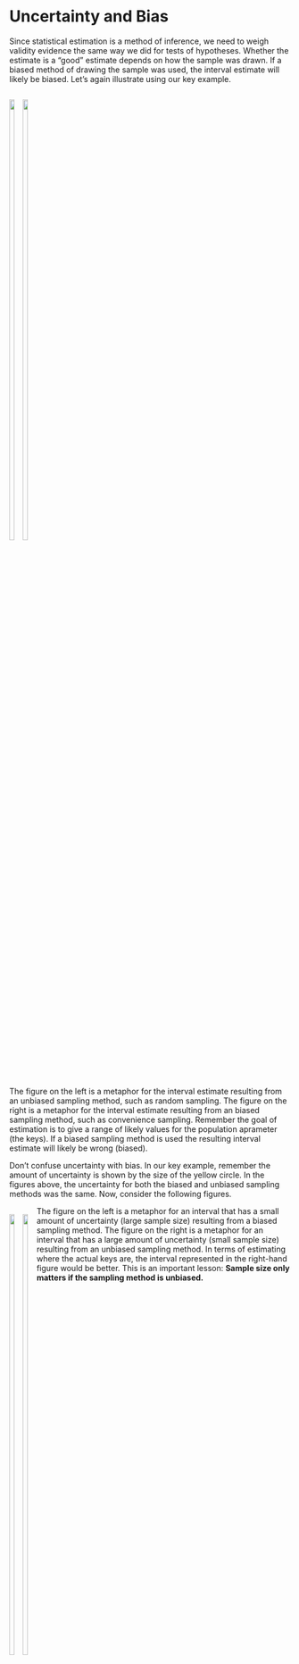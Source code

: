 # Uncertainty and Bias {-}

Since statistical estimation is a method of inference, we need to weigh validity evidence the same way we did for tests of hypotheses. Whether the estimate is a "good" estimate depends on how the sample was drawn. If a biased method of drawing the sample was used, the interval estimate will likely be biased. Let's again illustrate using our key example.

<div style="float: left; margin-right: 5px;">
<img src="img/uncertainty-and-bias-02.png" width="45%" />
<img src="img/uncertainty-and-bias-01.png" width="45%" />
</div>

<div style="clear: both;">

The figure on the left is a metaphor for the interval estimate resulting from an unbiased sampling method, such as random sampling. The figure on the right is a metaphor for the interval estimate resulting from an biased sampling method, such as convenience sampling. Remember the goal of estimation is to give a range of likely values for the population aprameter (the keys). If a biased sampling method is used the resulting interval estimate will likely be wrong (biased).

Don't confuse uncertainty with bias. In our key example, remember the amount of uncertainty is shown by the size of the yellow circle. In the figures above, the uncertainty for both the biased and unbiased sampling methods was the same. Now, consider the following figures.


<div style="float: left; margin-right: 5px;">
<img src="img/uncertainty-and-bias-03.png" width="45%" />
<img src="img/uncertainty-and-bias-04.png" width="45%" />
</div>

The figure on the left is a metaphor for an interval that has a small amount of uncertainty (large sample size) resulting from a biased sampling method. The figure on the right is a metaphor for an interval that has a large amount of uncertainty (small sample size) resulting from an unbiased sampling method. In terms of estimating where the actual keys are, the interval represented in the right-hand figure would be better. This is an important lesson: **Sample size only matters if the sampling method is unbiased.**


